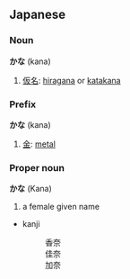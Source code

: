 ==Japanese==
===Noun===
'''かな''' (kana)

# [[仮名]]: [[hiragana]] or [[katakana]]

===Prefix===
'''かな''' (kana)

# [[金]]: [[metal]]

===Proper noun===
'''かな''' (Kana)

# a female given name

*kanji
*:香奈
*:佳奈
*:加奈